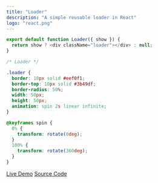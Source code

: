 ```yaml
---
title: "Loader"
description: "A simple reusable loader in React"
logo: "react.png"
---
```


```js
export default function Loader({ show }) {
  return show ? <div className="loader"></div> : null;
}
```

```css
/* Loader */

.loader {
  border: 10px solid #eef0f1;
  border-top: 10px solid #3b49df;
  border-radius: 50%;
  width: 50px;
  height: 50px;
  animation: spin 2s linear infinite;
}

@keyframes spin {
  0% {
    transform: rotate(0deg);
  }
  100% {
    transform: rotate(360deg);
  }
}
```

[Live Demo](http://yaqoobhalepoto.engineer/demos/demo/loader)
[Source Code](https://github.com/muhammadyaqoobmuet/my-porfolio/tree/master/pages/demos/demo/loader)
